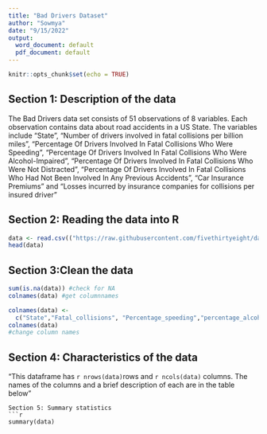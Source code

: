 ---
title: "Bad Drivers Dataset"
author: "Sowmya"
date: "9/15/2022"
output:
  word_document: default
  pdf_document: default
---

```{r setup, include=FALSE}
knitr::opts_chunk$set(echo = TRUE)
```

## Section 1: Description of the data

The Bad Drivers data set consists of 51 observations of 8 variables. Each observation contains data about road accidents in a US State. The variables include "State", "Number of drivers involved in fatal collisions per billion miles", "Percentage Of Drivers Involved In Fatal Collisions Who Were Speeding", "Percentage Of Drivers Involved In Fatal Collisions Who Were Alcohol-Impaired",	"Percentage Of Drivers Involved In Fatal Collisions Who Were Not Distracted", "Percentage Of Drivers Involved In Fatal Collisions Who Had Not Been Involved In Any Previous Accidents",	"Car Insurance Premiums " and "Losses incurred by insurance companies for collisions per insured driver" 

## Section 2: Reading the data into R
```{r}
data <- read.csv(("https://raw.githubusercontent.com/fivethirtyeight/data/master/bad-drivers/bad-drivers.csv"))
head(data)
```

## Section 3:Clean the data
```{r}
sum(is.na(data)) #check for NA
colnames(data) #get columnnames
```


```{r}
colnames(data) <-
  c("State","Fatal_collisions", "Percentage_speeding","percentage_alcohol_impared", "Percentage_no_distracted", "percentage_with_no_prior_accidents", "Car_Insurance_Premiums", "Losses_to_insurance_companies_per_driver") 
colnames(data)
#change column names
```

## Section 4: Characteristics of the data
"This dataframe has `r nrows(data)`rows and `r ncols(data)` columns. The names of the columns and a brief description of each are in the table below"
```
Section 5: Summary statistics
```{r}
summary(data)
```

